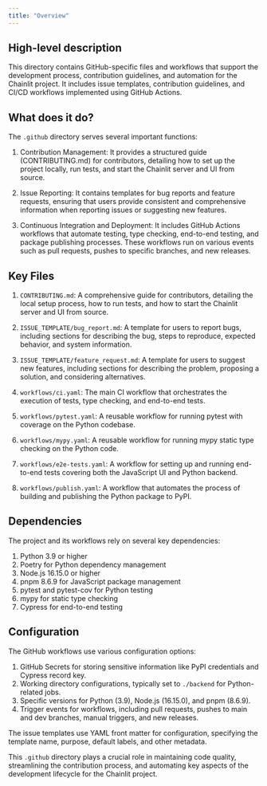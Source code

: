 ```yaml
---
title: "Overview"
---
```


## High-level description
This directory contains GitHub-specific files and workflows that support the development process, contribution guidelines, and automation for the Chainlit project. It includes issue templates, contribution guidelines, and CI/CD workflows implemented using GitHub Actions.

## What does it do?
The `.github` directory serves several important functions:

1. Contribution Management: It provides a structured guide (CONTRIBUTING.md) for contributors, detailing how to set up the project locally, run tests, and start the Chainlit server and UI from source.

2. Issue Reporting: It contains templates for bug reports and feature requests, ensuring that users provide consistent and comprehensive information when reporting issues or suggesting new features.

3. Continuous Integration and Deployment: It includes GitHub Actions workflows that automate testing, type checking, end-to-end testing, and package publishing processes. These workflows run on various events such as pull requests, pushes to specific branches, and new releases.

## Key Files

1. `CONTRIBUTING.md`: A comprehensive guide for contributors, detailing the local setup process, how to run tests, and how to start the Chainlit server and UI from source.

2. `ISSUE_TEMPLATE/bug_report.md`: A template for users to report bugs, including sections for describing the bug, steps to reproduce, expected behavior, and system information.

3. `ISSUE_TEMPLATE/feature_request.md`: A template for users to suggest new features, including sections for describing the problem, proposing a solution, and considering alternatives.

4. `workflows/ci.yaml`: The main CI workflow that orchestrates the execution of tests, type checking, and end-to-end tests.

5. `workflows/pytest.yaml`: A reusable workflow for running pytest with coverage on the Python codebase.

6. `workflows/mypy.yaml`: A reusable workflow for running mypy static type checking on the Python code.

7. `workflows/e2e-tests.yaml`: A workflow for setting up and running end-to-end tests covering both the JavaScript UI and Python backend.

8. `workflows/publish.yaml`: A workflow that automates the process of building and publishing the Python package to PyPI.

## Dependencies
The project and its workflows rely on several key dependencies:

1. Python 3.9 or higher
2. Poetry for Python dependency management
3. Node.js 16.15.0 or higher
4. pnpm 8.6.9 for JavaScript package management
5. pytest and pytest-cov for Python testing
6. mypy for static type checking
7. Cypress for end-to-end testing

## Configuration
The GitHub workflows use various configuration options:

1. GitHub Secrets for storing sensitive information like PyPI credentials and Cypress record key.
2. Working directory configurations, typically set to `./backend` for Python-related jobs.
3. Specific versions for Python (3.9), Node.js (16.15.0), and pnpm (8.6.9).
4. Trigger events for workflows, including pull requests, pushes to main and dev branches, manual triggers, and new releases.

The issue templates use YAML front matter for configuration, specifying the template name, purpose, default labels, and other metadata.

This `.github` directory plays a crucial role in maintaining code quality, streamlining the contribution process, and automating key aspects of the development lifecycle for the Chainlit project.